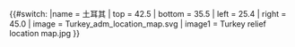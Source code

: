 {{#switch:{{{1}}}
|name = 土耳其
| top    = 42.5
| bottom = 35.5
| left   = 25.4
| right  = 45.0
| image  = Turkey_adm_location_map.svg
| image1 = Turkey relief location map.jpg
}}<noinclude>{{Location map/Info|Turkey}}{{Documentation}}</noinclude>